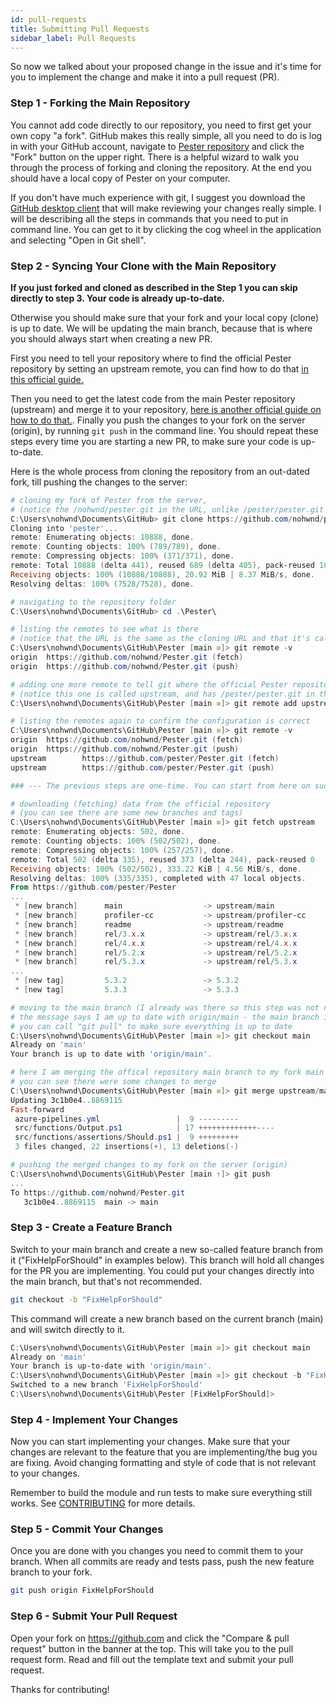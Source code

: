 ```yaml
---
id: pull-requests
title: Submitting Pull Requests
sidebar_label: Pull Requests
---
```


So now we talked about your proposed change in the issue and it's time for you to implement the change and make it into a pull request (PR).

### Step 1 - Forking the Main Repository

You cannot add code directly to our repository, you need to first get your own copy "a fork". GitHub makes this really simple, all you need to do is log in with your GitHub account, navigate to [Pester repository](https://github.com/pester/Pester) and click the "Fork" button on the upper right. There is a helpful wizard to walk you through the process of forking and cloning the repository. At the end you should have a local copy of Pester on your computer.

If you don't have much experience with git, I suggest you download the [GitHub desktop client](https://desktop.github.com/) that will make reviewing your changes really simple. I will be describing all the steps in commands that you need to put in command line. You can get to it by clicking the cog wheel in the application and selecting "Open in Git shell".

### Step 2 - Syncing Your Clone with the Main Repository

__If you just forked and cloned as described in the Step 1 you can skip directly to step 3. Your code is already up-to-date.__

Otherwise you should make sure that your fork and your local copy (clone) is up to date. We will be updating the main branch, because that is where you should always start when creating a new PR.

First you need to tell your repository where to find the official Pester repository by setting an upstream remote, you can find how to do that [in this official guide.](https://help.github.com/articles/configuring-a-remote-for-a-fork/)

Then you need to get the latest code from the main Pester repository (upstream) and merge it to your repository, [here is another official guide on how to do that.](https://help.github.com/articles/syncing-a-fork/). Finally you push the changes to your fork on the server (origin), by running `git push` in the command line. You should repeat these steps every time you are starting a new PR, to make sure your code is up-to-date.

Here is the whole process from cloning the repository from an out-dated fork, till pushing the changes to the server:

```powershell
# cloning my fork of Pester from the server,
# (notice the /nohwnd/pester.git in the URL, unlike /pester/pester.git of the official repository)
C:\Users\nohwnd\Documents\GitHub> git clone https://github.com/nohwnd/pester.git
Cloning into 'pester'...
remote: Enumerating objects: 10888, done.
remote: Counting objects: 100% (789/789), done.
remote: Compressing objects: 100% (371/371), done.
remote: Total 10888 (delta 441), reused 689 (delta 405), pack-reused 10099
Receiving objects: 100% (10888/10888), 20.92 MiB | 8.37 MiB/s, done.
Resolving deltas: 100% (7528/7528), done.

# navigating to the repository folder
C:\Users\nohwnd\Documents\GitHub> cd .\Pester\

# listing the remotes to see what is there
# (notice that the URL is the same as the cloning URL and that it's called origin)
C:\Users\nohwnd\Documents\GitHub\Pester [main ≡]> git remote -v
origin  https://github.com/nohwnd/Pester.git (fetch)
origin  https://github.com/nohwnd/Pester.git (push)

# adding one more remote to tell git where the official Pester repository is
# (notice this one is called upstream, and has /pester/pester.git in the URL, unlike the fork)
C:\Users\nohwnd\Documents\GitHub\Pester [main ≡]> git remote add upstream https://github.com/pester/Pester.git

# listing the remotes again to confirm the configuration is correct
C:\Users\nohwnd\Documents\GitHub\Pester [main ≡]> git remote -v
origin  https://github.com/nohwnd/Pester.git (fetch)
origin  https://github.com/nohwnd/Pester.git (push)
upstream        https://github.com/pester/Pester.git (fetch)
upstream        https://github.com/pester/Pester.git (push)

### --- The previous steps are one-time. You can start from here on successive updates. ---

# downloading (fetching) data from the official repository
# (you can see there are some new branches and tags)
C:\Users\nohwnd\Documents\GitHub\Pester [main ≡]> git fetch upstream
remote: Enumerating objects: 502, done.
remote: Counting objects: 100% (502/502), done.
remote: Compressing objects: 100% (257/257), done.
remote: Total 502 (delta 335), reused 373 (delta 244), pack-reused 0
Receiving objects: 100% (502/502), 333.22 KiB | 4.56 MiB/s, done.
Resolving deltas: 100% (335/335), completed with 47 local objects.
From https://github.com/pester/Pester
...
 * [new branch]      main                  -> upstream/main
 * [new branch]      profiler-cc           -> upstream/profiler-cc
 * [new branch]      readme                -> upstream/readme
 * [new branch]      rel/3.x.x             -> upstream/rel/3.x.x
 * [new branch]      rel/4.x.x             -> upstream/rel/4.x.x
 * [new branch]      rel/5.2.x             -> upstream/rel/5.2.x
 * [new branch]      rel/5.3.x             -> upstream/rel/5.3.x
...
 * [new tag]         5.3.2                 -> 5.3.2
 * [new tag]         5.3.3                 -> 5.3.3

# moving to the main branch (I already was there so this step was not necessary.)
# the message says I am up to date with origin/main - the main branch in my fork on the server.
# you can call "git pull" to make sure everything is up to date
C:\Users\nohwnd\Documents\GitHub\Pester [main ≡]> git checkout main
Already on 'main'
Your branch is up to date with 'origin/main'.

# here I am merging the offical repository main branch to my fork main branch
# you can see there were some changes to merge
C:\Users\nohwnd\Documents\GitHub\Pester [main ≡]> git merge upstream/main
Updating 3c1b0e4..8869115
Fast-forward
 azure-pipelines.yml                 |  9 ---------
 src/functions/Output.ps1            | 17 +++++++++++++----
 src/functions/assertions/Should.ps1 |  9 +++++++++
 3 files changed, 22 insertions(+), 13 deletions(-)

# pushing the merged changes to my fork on the server (origin)
C:\Users\nohwnd\Documents\GitHub\Pester [main ↑]> git push
...
To https://github.com/nohwnd/Pester.git
   3c1b0e4..8869115  main -> main
```

### Step 3 - Create a Feature Branch

Switch to your main branch and create a new so-called feature branch from it ("FixHelpForShould" in examples below). This branch will hold all changes for the PR you are implementing. You could put your changes directly into the main branch, but that's not recommended.

```bash
git checkout -b "FixHelpForShould"
```

This command will create a new branch based on the current branch (main) and will switch directly to it.

```powershell
C:\Users\nohwnd\Documents\GitHub\Pester [main ≡]> git checkout main
Already on 'main'
Your branch is up-to-date with 'origin/main'.
C:\Users\nohwnd\Documents\GitHub\Pester [main ≡]> git checkout -b "FixHelpForShould"
Switched to a new branch 'FixHelpForShould'
C:\Users\nohwnd\Documents\GitHub\Pester [FixHelpForShould]>
```

### Step 4 - Implement Your Changes

Now you can start implementing your changes. Make sure that your changes are relevant to the feature that you are implementing/the bug you are fixing.
Avoid changing formatting and style of code that is not relevant to your changes.

Remember to build the module and run tests to make sure everything still works. See [CONTRIBUTING](https://github.com/pester/Pester/blob/main/CONTRIBUTING.md) for more details.

### Step 5 - Commit Your Changes

Once you are done with you changes you need to commit them to your branch.
When all commits are ready and tests pass, push the new feature branch to your fork.

```bash
git push origin FixHelpForShould
```

### Step 6 - Submit Your Pull Request

Open your fork on https://github.com and click the "Compare & pull request" button in the banner at the top.
This will take you to the pull request form. Read and fill out the template text and submit your pull request.

Thanks for contributing!